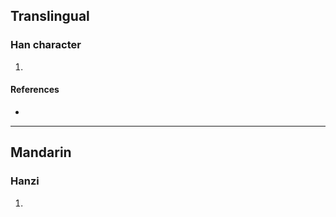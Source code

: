 {{character info/new}}
==Translingual==

===Han character===
{{Han char|rn=85|rad=水|as=09|sn=12|four=33143|canj=EJCK|ids=⿰氵突}}

# {{defn|Han|sort=水09}}

====References====
* {{Han ref|kx=0637.270|dkj=17856|dj=1044.200|hdz=31687.050|uh=6E65|ud=28261|bh=DA4C|bd=55884}}

----

==Mandarin==

===Hanzi===
{{cmn-hanzi|pin=[[tú]] ([[tu2]])|wg=t'u<sup>2</sup>}}

# {{defn|lang=cmn|sort=水09}}